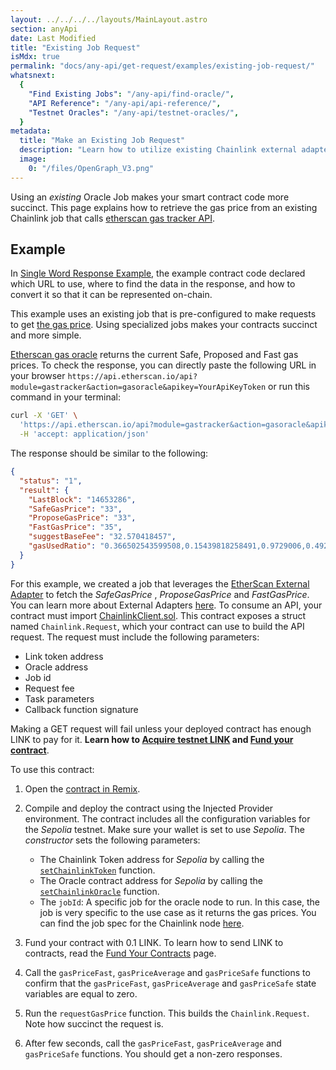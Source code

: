 ```yaml
---
layout: ../../../../layouts/MainLayout.astro
section: anyApi
date: Last Modified
title: "Existing Job Request"
isMdx: true
permalink: "docs/any-api/get-request/examples/existing-job-request/"
whatsnext:
  {
    "Find Existing Jobs": "/any-api/find-oracle/",
    "API Reference": "/any-api/api-reference/",
    "Testnet Oracles": "/any-api/testnet-oracles/",
  }
metadata:
  title: "Make an Existing Job Request"
  description: "Learn how to utilize existing Chainlink external adapters to make calls to APIs from smart contracts."
  image:
    0: "/files/OpenGraph_V3.png"
---
```



Using an _existing_ Oracle Job makes your smart contract code more succinct. This page explains how to retrieve the gas price from an existing Chainlink job that calls [etherscan gas tracker API](https://docs.etherscan.io/api-endpoints/gas-tracker#get-gas-oracle).

<AnyApiCallout callout="prerequisites" />

## Example

In [Single Word Response Example](/any-api/get-request/examples/single-word-response), the example contract code declared which URL to use, where to find the data in the response, and how to convert it so that it can be represented on-chain.

This example uses an existing job that is pre-configured to make requests to get [the gas price](https://docs.etherscan.io/api-endpoints/gas-tracker#get-gas-oracle). Using specialized jobs makes your contracts succinct and more simple.

[Etherscan gas oracle](https://docs.etherscan.io/api-endpoints/gas-tracker#get-gas-oracle) returns the current Safe, Proposed and Fast gas prices. To check the response, you can directly paste the following URL in your browser `https://api.etherscan.io/api?module=gastracker&action=gasoracle&apikey=YourApiKeyToken` or run this command in your terminal:

```bash
curl -X 'GET' \
  'https://api.etherscan.io/api?module=gastracker&action=gasoracle&apikey=YourApiKeyToken' \
  -H 'accept: application/json'
```

The response should be similar to the following:

```json
{
  "status": "1",
  "result": {
    "LastBlock": "14653286",
    "SafeGasPrice": "33",
    "ProposeGasPrice": "33",
    "FastGasPrice": "35",
    "suggestBaseFee": "32.570418457",
    "gasUsedRatio": "0.366502543599508,0.15439818258491,0.9729006,0.4925609,0.999657066666667"
  }
}
```

For this example, we created a job that leverages the [EtherScan External Adapter](https://github.com/smartcontractkit/external-adapters-js/tree/develop/packages/sources/etherscan) to fetch the _SafeGasPrice_ , _ProposeGasPrice_ and _FastGasPrice_. You can learn more about External Adapters [here](/chainlink-nodes/external-adapters/external-adapters).
To consume an API, your contract must import [ChainlinkClient.sol](https://github.com/smartcontractkit/chainlink/blob/master/contracts/src/v0.8/ChainlinkClient.sol). This contract exposes a struct named `Chainlink.Request`, which your contract can use to build the API request. The request must include the following parameters:

- Link token address
- Oracle address
- Job id
- Request fee
- Task parameters
- Callback function signature

<Aside type="caution" title="Note on Funding Contracts">

Making a GET request will fail unless your deployed contract has enough LINK to pay for it. **Learn how to [Acquire testnet LINK](/resources/acquire-link) and [Fund your contract](/resources/fund-your-contract)**.

</Aside>

<CodeSample src="samples/APIRequests/GetGasPrice.sol" />

To use this contract:

1. Open the [contract in Remix](https://remix.ethereum.org/#url=https://docs.chain.link/samples/APIRequests/GetGasPrice.sol).

1. Compile and deploy the contract using the Injected Provider environment. The contract includes all the configuration variables for the _Sepolia_ testnet. Make sure your wallet is set to use _Sepolia_. The _constructor_ sets the following parameters:

   - The Chainlink Token address for _Sepolia_ by calling the [`setChainlinkToken`](/any-api/api-reference/#setchainlinktoken) function.
   - The Oracle contract address for _Sepolia_ by calling the [`setChainlinkOracle`](/any-api/api-reference/#setchainlinkoracle) function.
   - The `jobId`: A specific job for the oracle node to run. In this case, the job is very specific to the use case as it returns the gas prices. You can find the job spec for the Chainlink node [here](/chainlink-nodes/job-specs/direct-request-existing-job).

1. Fund your contract with 0.1 LINK. To learn how to send LINK to contracts, read the [Fund Your Contracts](/resources/fund-your-contract) page.

1. Call the `gasPriceFast`, `gasPriceAverage` and `gasPriceSafe` functions to confirm that the `gasPriceFast`, `gasPriceAverage` and `gasPriceSafe` state variables are equal to zero.

1. Run the `requestGasPrice` function. This builds the `Chainlink.Request`. Note how succinct the request is.

1. After few seconds, call the `gasPriceFast`, `gasPriceAverage` and `gasPriceSafe` functions. You should get a non-zero responses.

<AnyApiCallout callout="common" />
